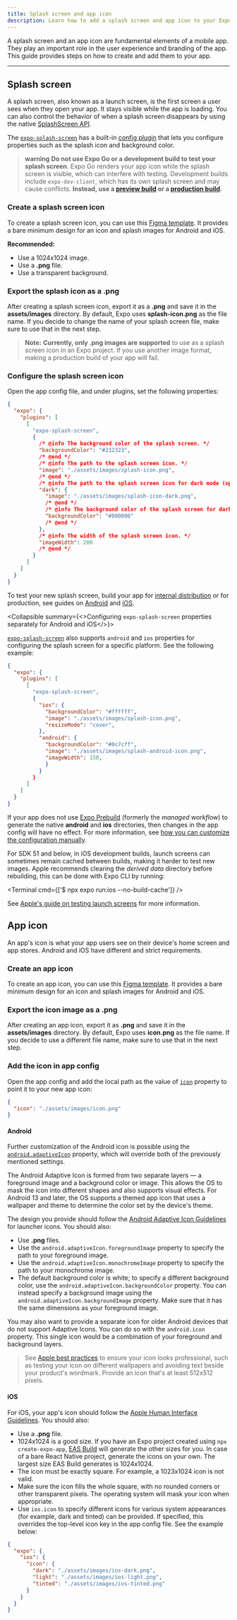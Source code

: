 ```yaml
---
title: Splash screen and app icon
description: Learn how to add a splash screen and app icon to your Expo project.
---
```




A splash screen and an app icon are fundamental elements of a mobile app. They play an important role in the user experience and branding of the app. This guide provides steps on how to create and add them to your app.

<VideoBoxLink
  videoId="3Bsw8a1BJoQ"
  title="Create an App Icon and Splash Screen"
  description="See a detailed walkthrough on how to create an app icon and splash screen for an Expo project."
/>

---

## Splash screen

A splash screen, also known as a launch screen, is the first screen a user sees when they open your app. It stays visible while the app is loading. You can also control the behavior of when a splash screen disappears by using the native [SplashScreen API](/versions/latest/sdk/splash-screen).

The [`expo-splash-screen`](/versions/latest/sdk/splash-screen) has a built-in [config plugin](/config-plugins/introduction) that lets you configure properties such as the splash icon and background color.

> **warning** **Do not use Expo Go or a development build to test your splash screen**. Expo Go renders your app icon while the splash screen is visible, which can interfere with testing. Development builds include `expo-dev-client`, which has its own splash screen and may cause conflicts. **Instead, use a [preview build](/build/eas-json/#preview-builds) or a [production build](/build/eas-json/#production-builds)**.

<Step label="1">

### Create a splash screen icon

To create a splash screen icon, you can use this [Figma template](https://www.figma.com/community/file/1466490409418563617). It provides a bare minimum design for an icon and splash images for Android and iOS.

**Recommended:**

- Use a 1024x1024 image.
- Use a **.png** file.
- Use a transparent background.

</Step>

<Step label="2">

### Export the splash icon as a .png

After creating a splash screen icon, export it as a **.png** and save it in the **assets/images** directory. By default, Expo uses **splash-icon.png** as the file name. If you decide to change the name of your splash screen file, make sure to use that in the next step.

> **Note:** **Currently, only .png images are supported** to use as a splash screen icon in an Expo project. If you use another image format, making a production build of your app will fail.

</Step>

<Step label="3">

### Configure the splash screen icon

Open the app config file, and under plugins, set the following properties:

```json app.json
{
  "expo": {
    "plugins": [
      [
        "expo-splash-screen",
        {
          /* @info The background color of the splash screen. */
          "backgroundColor": "#232323",
          /* @end */
          /* @info The path to the splash screen icon. */
          "image": "./assets/images/splash-icon.png",
          /* @end */
          /* @info The path to the splash screen icon for dark mode (optional). */
          "dark": {
            "image": "./assets/images/splash-icon-dark.png",
            /* @end */
            /* @info The background color of the splash screen for dark mode. */
            "backgroundColor": "#000000"
            /* @end */
          },
          /* @info The width of the splash screen icon. */
          "imageWidth": 200
          /* @end */
        }
      ]
    ]
  }
}
```

To test your new splash screen, build your app for [internal distribution](/tutorial/eas/internal-distribution-builds) or for production, see guides on [Android](/tutorial/eas/android-production-build/) and [iOS](/tutorial/eas/ios-production-build/).

<BoxLink
  title="Configurable splash screen properties"
  description="Learn about the configurable properties of the SplashScreen API."
  href="/versions/latest/sdk/splash-screen/#configurable-properties"
  Icon={DocsLogo}
/>

</Step>

<Collapsible summary={<>Configuring <CODE>expo-splash-screen</CODE> properties separately for Android and iOS</>}>

[`expo-splash-screen`](/versions/latest/sdk/splash-screen) also supports `android` and `ios` properties for configuring the splash screen for a specific platform. See the following example:

```json app.json
{
  "expo": {
    "plugins": [
      [
        "expo-splash-screen",
        {
          "ios": {
            "backgroundColor": "#ffffff",
            "image": "./assets/images/splash-icon.png",
            "resizeMode": "cover",
          },
          "android": {
            "backgroundColor": "#0c7cff",
            "image": "./assets/images/splash-android-icon.png",
            "imageWidth": 150,
            }
          }
        }
      ]
    ]
  }
}
```

</Collapsible>

<Collapsible summary="Not using prebuild?">

If your app does not use [Expo Prebuild](/workflow/prebuild) (formerly the _managed workflow_) to generate the native **android** and **ios** directories, then changes in the app config will have no effect. For more information, see [how you can customize the configuration manually](https://github.com/expo/expo/tree/main/packages/expo-splash-screen#-installation-in-bare-react-native-projects).

</Collapsible>

<Collapsible summary="Troubleshooting: New splash screen not appearing on iOS">

For SDK 51 and below, in iOS development builds, launch screens can sometimes remain cached between builds, making it harder to test new images. Apple recommends clearing the _derived data_ directory before rebuilding, this can be done with Expo CLI by running:

<Terminal cmd={['$ npx expo run:ios --no-build-cache']} />

See [Apple's guide on testing launch screens](https://developer.apple.com/documentation/technotes/tn3118-debugging-your-apps-launch-screen) for more information.

</Collapsible>

## App icon

An app's icon is what your app users see on their device's home screen and app stores. Android and iOS have different and strict requirements.

<Step label="1">

### Create an app icon

To create an app icon, you can use this [Figma template](https://www.figma.com/community/file/1466490409418563617). It provides a bare minimum design for an icon and splash images for Android and iOS.

</Step>

<Step label="2">

### Export the icon image as a .png

After creating an app icon, export it as **.png** and save it in the **assets/images** directory. By default, Expo uses **icon.png** as the file name. If you decide to use a different file name, make sure to use that in the next step.

</Step>

<Step label="3">

### Add the icon in app config

Open the app config and add the local path as the value of [`icon`](/versions/latest/config/app/#icon) property to point it to your new app icon:

```json app.json
{
  "icon": "./assets/images/icon.png"
}
```

<Collapsible summary="Custom configuration tips for Android and iOS">

#### Android

Further customization of the Android icon is possible using the [`android.adaptiveIcon`](/versions/latest/config/app/#adaptiveicon) property, which will override both of the previously mentioned settings.

The Android Adaptive Icon is formed from two separate layers &mdash; a foreground image and a background color or image. This allows the OS to mask the icon into different shapes and also supports visual effects. For Android 13 and later, the OS supports a themed app icon that uses a wallpaper and theme to determine the color set by the device's theme.

The design you provide should follow the [Android Adaptive Icon Guidelines](https://developer.android.com/develop/ui/views/launch/icon_design_adaptive) for launcher icons. You should also:

- Use **.png** files.
- Use the `android.adaptiveIcon.foregroundImage` property to specify the path to your foreground image.
- Use the `android.adaptiveIcon.monochromeImage` property to specify the path to your monochrome image.
- The default background color is white; to specify a different background color, use the `android.adaptiveIcon.backgroundColor` property. You can instead specify a background image using the `android.adaptiveIcon.backgroundImage` property. Make sure that it has the same dimensions as your foreground image.

You may also want to provide a separate icon for older Android devices that do not support Adaptive Icons. You can do so with the `android.icon` property. This single icon would be a combination of your foreground and background layers.

> See [Apple best practices](https://developer.apple.com/design/human-interface-guidelines/app-icons/#Best-practices) to ensure your icon looks professional, such as testing your icon on different wallpapers and avoiding text beside your product's wordmark. Provide an icon that's at least 512x512 pixels.

#### iOS

For iOS, your app's icon should follow the [Apple Human Interface Guidelines](https://developer.apple.com/design/human-interface-guidelines/app-icons/). You should also:

- Use a **.png** file.
- 1024x1024 is a good size. If you have an Expo project created using `npx create-expo-app`, [EAS Build](/build/setup/) will generate the other sizes for you. In case of a bare React Native project, generate the icons on your own. The largest size EAS Build generates is 1024x1024.
- The icon must be exactly square. For example, a 1023x1024 icon is not valid.
- Make sure the icon fills the whole square, with no rounded corners or other transparent pixels. The operating system will mask your icon when appropriate.
- Use `ios.icon` to specify different icons for various system appearances (for example, dark and tinted) can be provided. If specified, this overrides the top-level icon key in the app config file. See the example below:

```json app.json
{
  "expo": {
    "ios": {
      "icon": {
        "dark": "./assets/images/ios-dark.png",
        "light": "./assets/images/ios-light.png",
        "tinted": "./assets/images/ios-tinted.png"
      }
    }
  }
}
```

</Collapsible>

</Step>
